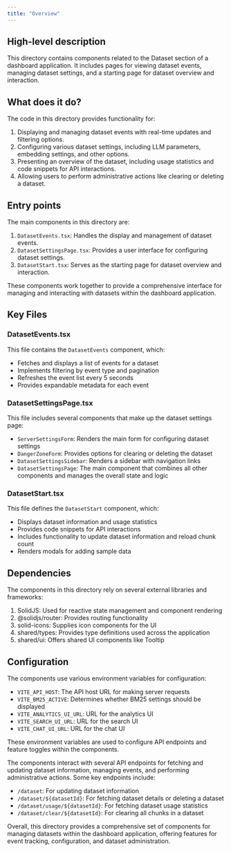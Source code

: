 ```yaml
---
title: "Overview"
---
```


## High-level description
This directory contains components related to the Dataset section of a dashboard application. It includes pages for viewing dataset events, managing dataset settings, and a starting page for dataset overview and interaction.

## What does it do?
The code in this directory provides functionality for:
1. Displaying and managing dataset events with real-time updates and filtering options.
2. Configuring various dataset settings, including LLM parameters, embedding settings, and other options.
3. Presenting an overview of the dataset, including usage statistics and code snippets for API interactions.
4. Allowing users to perform administrative actions like clearing or deleting a dataset.

## Entry points
The main components in this directory are:

1. `DatasetEvents.tsx`: Handles the display and management of dataset events.
2. `DatasetSettingsPage.tsx`: Provides a user interface for configuring dataset settings.
3. `DatasetStart.tsx`: Serves as the starting page for dataset overview and interaction.

These components work together to provide a comprehensive interface for managing and interacting with datasets within the dashboard application.

## Key Files

### DatasetEvents.tsx
This file contains the `DatasetEvents` component, which:
- Fetches and displays a list of events for a dataset
- Implements filtering by event type and pagination
- Refreshes the event list every 5 seconds
- Provides expandable metadata for each event

### DatasetSettingsPage.tsx
This file includes several components that make up the dataset settings page:
- `ServerSettingsForm`: Renders the main form for configuring dataset settings
- `DangerZoneForm`: Provides options for clearing or deleting the dataset
- `DatasetSettingsSidebar`: Renders a sidebar with navigation links
- `DatasetSettingsPage`: The main component that combines all other components and manages the overall state and logic

### DatasetStart.tsx
This file defines the `DatasetStart` component, which:
- Displays dataset information and usage statistics
- Provides code snippets for API interactions
- Includes functionality to update dataset information and reload chunk count
- Renders modals for adding sample data

## Dependencies
The components in this directory rely on several external libraries and frameworks:

1. SolidJS: Used for reactive state management and component rendering
2. @solidjs/router: Provides routing functionality
3. solid-icons: Supplies icon components for the UI
4. shared/types: Provides type definitions used across the application
5. shared/ui: Offers shared UI components like Tooltip

## Configuration
The components use various environment variables for configuration:

- `VITE_API_HOST`: The API host URL for making server requests
- `VITE_BM25_ACTIVE`: Determines whether BM25 settings should be displayed
- `VITE_ANALYTICS_UI_URL`: URL for the analytics UI
- `VITE_SEARCH_UI_URL`: URL for the search UI
- `VITE_CHAT_UI_URL`: URL for the chat UI

These environment variables are used to configure API endpoints and feature toggles within the components.

The components interact with several API endpoints for fetching and updating dataset information, managing events, and performing administrative actions. Some key endpoints include:

- `/dataset`: For updating dataset information
- `/dataset/${datasetId}`: For fetching dataset details or deleting a dataset
- `/dataset/usage/${datasetId}`: For fetching dataset usage statistics
- `/dataset/clear/${datasetId}`: For clearing all chunks in a dataset

Overall, this directory provides a comprehensive set of components for managing datasets within the dashboard application, offering features for event tracking, configuration, and dataset administration.